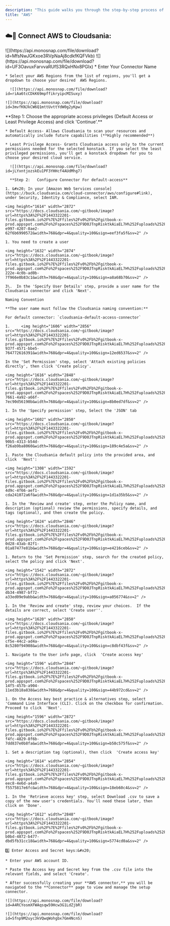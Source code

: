 ```yaml
---
description: "This guide walks you through the step-by-step process of setting up a AWS Cloud Connector in Cloudsania."
title: "AWS"
---
```


## ☁️🔗 **Connect AWS to Cloudsania:**

<Steps>
  <Step title="Log in to Your Cloudsania Account." />

  <Step title="Navigate to the Cloud Connectors section and click 'New Connector'.">
    ![](https://api.monosnap.com/file/download?id=MfsNwJGKxoe3RVpNaAj8cdkfKQFVkb)
  </Step>

  <Step title="Select AWS from the list of cloud service providers.">
    ![](https://api.monosnap.com/file/download?id=UF3OavuxFarvvaRUfS3RQxHNx8PGlx)
  </Step>

  <Step title="Provide Your Connector Details">
    * Enter Your Connector Name

    * Select your AWS Regions from the list of regions, you'll get a dropdown to choose your desired  AWS Regions.

      ![](https://api.monosnap.com/file/download?id=riAa6tcCDkK69mpffikryipcMISuxy)

    ![](https://api.monosnap.com/file/download?id=3mvfKNJkCW6Q1mttUvttYdW0g2yKpw)
  </Step>

  <Step title="Configure Connector Access">
    **Step 1: Choose the appropriate access privileges (Default Access or Least Privilege Access) and click  'Continue'.**

    * Default Access- Allows Cloudsania to scan your resources and automatically include future capabilities (**Highly recommended**)

    * Least Privilege Access- Grants Cloudsania access only to the current permissions needed for the selected konstack. If you select the least privileged permissions, you'll get a konstack dropdown for you to choose your desired cloud service.

      ![](https://api.monosnap.com/file/download?id=jLYxntjozskEu1PF3YHHcf4AUdMhg7)

      **Step 2:   Configure Connector For default-access**

    1. &#x20; In your [Amazon Web Services console](https://buck.cloudsania.com/cloud-connector/aws/configure#link), under Security, Identity & Compliance, select IAM.

    <img height="1614" width="2872" src="https://docs.cloudsania.com/~gitbook/image?url=https%3A%2F%2F1443322201-files.gitbook.io%2F%7E%2Ffiles%2Fv0%2Fb%2Fgitbook-x-prod.appspot.com%2Fo%2Fspaces%252F9D0JTnpRisktkAiaEL7H%252Fuploads%252FBRDKE1zts1873Wpw3Gzm%252Fimage.png%3Falt%3Dmedia%26token%3D996db1f4-e997-4207-8ae2-62f6b6990572&width=768&dpr=4&quality=100&sign=eef3fa5f&sv=2" />

    1. You need to create a user

    <img height="1632" width="2874" src="https://docs.cloudsania.com/~gitbook/image?url=https%3A%2F%2F1443322201-files.gitbook.io%2F%7E%2Ffiles%2Fv0%2Fb%2Fgitbook-x-prod.appspot.com%2Fo%2Fspaces%252F9D0JTnpRisktkAiaEL7H%252Fuploads%252FUq3TgmpC5JEmyMkIREIl%252Fimage.png%3Falt%3Dmedia%26token%3D9071fd39-222e-4c0b-ad0b-7f966e0b83c1&width=768&dpr=4&quality=100&sign=a8a68b70&sv=2" />

    3\.  In the 'Specify User Details' step, provide a user name for the Cloudsania connector and click 'Next'.

    Naming Convention

    **The user name must follow the Cloudsania naming convention:**

    For default connector: `cloudsania-default-access-connector`

    1.     <img height="1606" width="2856" src="https://docs.cloudsania.com/~gitbook/image?url=https%3A%2F%2F1443322201-files.gitbook.io%2F%7E%2Ffiles%2Fv0%2Fb%2Fgitbook-x-prod.appspot.com%2Fo%2Fspaces%252F9D0JTnpRisktkAiaEL7H%252Fuploads%252F9qODHrbaN0GAgMqi0KPY%252Fimage.png%3Falt%3Dmedia%26token%3D8be12463-937f-4571-bbe5-764772616391&width=768&dpr=4&quality=100&sign=12ed6537&sv=2" />

    In the 'Set Permission' step, select 'Attach existing policies directly', then click 'Create policy'.

    <img height="1616" width="2848" src="https://docs.cloudsania.com/~gitbook/image?url=https%3A%2F%2F1443322201-files.gitbook.io%2F%7E%2Ffiles%2Fv0%2Fb%2Fgitbook-x-prod.appspot.com%2Fo%2Fspaces%252F9D0JTnpRisktkAiaEL7H%252Fuploads%252F2gvjXJIRx0XeHeCsWASF%252Fimage.png%3Falt%3Dmedia%26token%3D8c42fa6a-7661-4a92-a66f-7ec90d56190b&width=768&dpr=4&quality=100&sign=8b0ed7df&sv=2" />

    1. In the 'Specify permission' step, Select the 'JSON' tab

    <img height="1602" width="2850" src="https://docs.cloudsania.com/~gitbook/image?url=https%3A%2F%2F1443322201-files.gitbook.io%2F%7E%2Ffiles%2Fv0%2Fb%2Fgitbook-x-prod.appspot.com%2Fo%2Fspaces%252F9D0JTnpRisktkAiaEL7H%252Fuploads%252FfBEk1gz5eJEnVC5hxNj8%252Fimage.png%3Falt%3Dmedia%26token%3D53053f89-90b5-4313-b54d-f26ab9ba8060&width=768&dpr=4&quality=100&sign=189c4e5a&sv=2" />

    1. Paste the Cloudsania default policy into the provided area, and click  'Next':

    <img height="1308" width="1592" src="https://docs.cloudsania.com/~gitbook/image?url=https%3A%2F%2F1443322201-files.gitbook.io%2F%7E%2Ffiles%2Fv0%2Fb%2Fgitbook-x-prod.appspot.com%2Fo%2Fspaces%252F9D0JTnpRisktkAiaEL7H%252Fuploads%252FKSCZFGrivcCWY11vZeWA%252Fimage.png%3Falt%3Dmedia%26token%3Dd41e6a63-4d9c-4f66-aef1-cda241072a6f&width=768&dpr=4&quality=100&sign=1d1a35b5&sv=2" />

    1. In the 'Review and create' step, enter the Policy name, and description (optional) review the permissions, specify details, and tags (optional), and then create the policy.

    <img height="1624" width="2846" src="https://docs.cloudsania.com/~gitbook/image?url=https%3A%2F%2F1443322201-files.gitbook.io%2F%7E%2Ffiles%2Fv0%2Fb%2Fgitbook-x-prod.appspot.com%2Fo%2Fspaces%252F9D0JTnpRisktkAiaEL7H%252Fuploads%252FVf5rauQ9Re1QoKxmgmz4%252Fimage.png%3Falt%3Dmedia%26token%3D9327a4f1-0d28-43ab-82f1-01a87477e81b&width=768&dpr=4&quality=100&sign=e4216ceb&sv=2" />

    1. Return to the 'Set Permission' step, search for the created policy, select the policy and click 'Next'.

    <img height="1542" width="2872" src="https://docs.cloudsania.com/~gitbook/image?url=https%3A%2F%2F1443322201-files.gitbook.io%2F%7E%2Ffiles%2Fv0%2Fb%2Fgitbook-x-prod.appspot.com%2Fo%2Fspaces%252F9D0JTnpRisktkAiaEL7H%252Fuploads%252FLQHQRsIEIKkCzHQNEE7s%252Fimage.png%3Falt%3Dmedia%26token%3D58a40728-db34-4987-bf72-a33ed09e9abb&width=768&dpr=4&quality=100&sign=a056774&sv=2" />

    1. In the 'Review and create' step, review your choices.  If the details are correct, select 'Create user''.

    <img height="1620" width="2850" src="https://docs.cloudsania.com/~gitbook/image?url=https%3A%2F%2F1443322201-files.gitbook.io%2F%7E%2Ffiles%2Fv0%2Fb%2Fgitbook-x-prod.appspot.com%2Fo%2Fspaces%252F9D0JTnpRisktkAiaEL7H%252Fuploads%252Fw0rIf2eN2ttESrTwLoym%252Fimage.png%3Falt%3Dmedia%26token%3D63f99460-cf5e-44c2-ad4a-8c5280f94908&width=768&dpr=4&quality=100&sign=c8dbf43f&sv=2" />

    1. Navigate to the User info page, click  'Create access key'

    <img height="1596" width="2844" src="https://docs.cloudsania.com/~gitbook/image?url=https%3A%2F%2F1443322201-files.gitbook.io%2F%7E%2Ffiles%2Fv0%2Fb%2Fgitbook-x-prod.appspot.com%2Fo%2Fspaces%252F9D0JTnpRisktkAiaEL7H%252Fuploads%252FH6DY2PqXfAuk3WjSDJmx%252Fimage.png%3Falt%3Dmedia%26token%3D883f874b-14f5-457b-a904-11ed3b18a838&width=768&dpr=4&quality=100&sign=44b972cd&sv=2" />

    1. On the Access key best practice & alternatives step, select 'Command Line Interface (CLI). Click on the checkbox for confirmation. Proceed to click  'Next'.

    <img height="1596" width="2872" src="https://docs.cloudsania.com/~gitbook/image?url=https%3A%2F%2F1443322201-files.gitbook.io%2F%7E%2Ffiles%2Fv0%2Fb%2Fgitbook-x-prod.appspot.com%2Fo%2Fspaces%252F9D0JTnpRisktkAiaEL7H%252Fuploads%252FN5O2g4H43AUA8qrU3DxF%252Fimage.png%3Falt%3Dmedia%26token%3D07e9fdea-f4fc-4829-8f6b-7dd837e0b8fa&width=768&dpr=4&quality=100&sign=b58c575f&sv=2" />

    1. Set a description tag (optional), then click  'Create access key'

    <img height="1614" width="2854" src="https://docs.cloudsania.com/~gitbook/image?url=https%3A%2F%2F1443322201-files.gitbook.io%2F%7E%2Ffiles%2Fv0%2Fb%2Fgitbook-x-prod.appspot.com%2Fo%2Fspaces%252F9D0JTnpRisktkAiaEL7H%252Fuploads%252FSGuaZamxkHV6FbKiN24H%252Fimage.png%3Falt%3Dmedia%26token%3D3d73dccf-eec8-4e6d-a4a9-f5575817e6fc&width=768&dpr=4&quality=100&sign=18eb60c4&sv=2" />

    1. In the 'Retrieve access key' step, select Download .csv to save a copy of the new user's credentials. You'll need these later, then click on 'Done'.

    <img height="1612" width="2848" src="https://docs.cloudsania.com/~gitbook/image?url=https%3A%2F%2F1443322201-files.gitbook.io%2F%7E%2Ffiles%2Fv0%2Fb%2Fgitbook-x-prod.appspot.com%2Fo%2Fspaces%252F9D0JTnpRisktkAiaEL7H%252Fuploads%252FFKQkJ0fyCE6wxbmsb9RO%252Fimage.png%3Falt%3Dmedia%26token%3D118c310d-b0bd-4872-b477-dbd5fb31cc18&width=768&dpr=4&quality=100&sign=5774cd0a&sv=2" />

    5️⃣ Enter Access and Secret keys:&#x20;

    * Enter your AWS account ID.

    * Paste the Access key and Secret key from the .csv file into the relevant fields, and select 'Create'.

    * After successfully creating your **AWS connector,** you will be navigated to the **Connector** page to view and manage the setup connector.

    ![](https://api.monosnap.com/file/download?id=A4RCYosmXFWAqsqw59Hcw3G1LdZjbR)

    ![](https://api.monosnap.com/file/download?id=Sfnp9M2uyc3kVQwqWohgbx7Gm4NcnS)
  </Step>
</Steps>